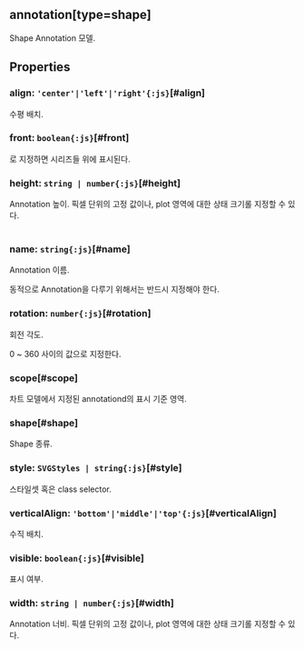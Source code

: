 ## **annotation[type=shape]**
Shape Annotation 모델.
## Properties

### align: `'center'|'left'|'right'{:js}`[#align]
수평 배치.  
<DefaultValue value="'left'" contents=""></DefaultValue>
### front: `boolean{:js}`[#front]
<Content type="keyword" value="true"></Content>로 지정하면 시리즈들 위에 표시된다.  
<DefaultValue value="false" contents=""></DefaultValue>
### height: `string | number{:js}`[#height]
Annotation 높이.
픽셀 단위의 고정 값이나, plot 영역에 대한 상태 크기롤 지정할 수 있다.  
<Content type="keyword" value="undefined"></Content>  
<DefaultValue value="64" contents=""></DefaultValue>
### name: `string{:js}`[#name]
Annotation 이름.

동적으로 Annotation을 다루기 위해서는 반드시 지정해야 한다.  
<DefaultValue value="undefined" contents=""></DefaultValue>
### rotation: `number{:js}`[#rotation]
회전 각도.

0 ~ 360 사이의 값으로 지정한다.  
<DefaultValue value="undefined" contents=""></DefaultValue>
### scope[#scope]
차트 모델에서 지정된 annotationd의 표시 기준 영역.  
<DefaultValue value="AnnotationScope.CHART" contents=""></DefaultValue>
### shape[#shape]
Shape 종류.  
<DefaultValue value="Shape.SQUARE" contents=""></DefaultValue>
### style: `SVGStyles | string{:js}`[#style]
스타일셋 혹은 class selector.  
<DefaultValue value="undefined" contents=""></DefaultValue>
### verticalAlign: `'bottom'|'middle'|'top'{:js}`[#verticalAlign]
수직 배치.  
<DefaultValue value="'top'" contents=""></DefaultValue>
### visible: `boolean{:js}`[#visible]
표시 여부.  
<DefaultValue value="true" contents=""></DefaultValue>
### width: `string | number{:js}`[#width]
Annotation 너비.
픽셀 단위의 고정 값이나, plot 영역에 대한 상태 크기롤 지정할 수 있다.  
<Content type="keyword" value="undefined"></Content>  
<DefaultValue value="64" contents=""></DefaultValue>